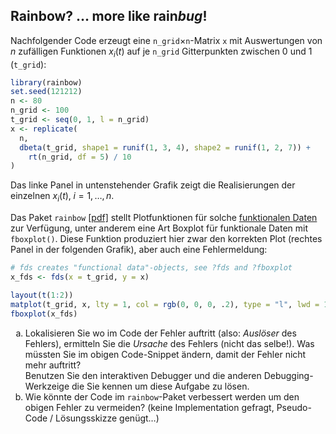## Rainbow?  ... more like rain*bug*!

Nachfolgender Code erzeugt eine `n_grid`$\times$`n`-Matrix `x` mit Auswertungen von 
$n$ zufälligen Funktionen $x_i(t)$ auf je `n_grid` Gitterpunkten zwischen 0 und 1 (`t_grid`):
```r
library(rainbow)
set.seed(121212)
n <- 80
n_grid <- 100
t_grid <- seq(0, 1, l = n_grid)
x <- replicate(
  n,
  dbeta(t_grid, shape1 = runif(1, 3, 4), shape2 = runif(1, 2, 7)) +
    rt(n_grid, df = 5) / 10
)
```
Das linke Panel in untenstehender Grafik zeigt die Realisierungen der einzelnen $x_i(t), \; i=1,\dots,n$.

Das Paket `rainbow` [[pdf]](cran.r-project.org/web/packages/rainbow/vignettes/rainbow.pdf) stellt Plotfunktionen für solche [funktionalen Daten](http://en.wikipedia.org/wiki/Functional_data_analysis) zur Verfügung,
unter anderem eine Art Boxplot für funktionale Daten mit `fboxplot()`. 
Diese Funktion produziert hier zwar den korrekten Plot (rechtes Panel in der folgenden Grafik), aber auch eine Fehlermeldung:
```r
# fds creates "functional data"-objects, see ?fds and ?fboxplot
x_fds <- fds(x = t_grid, y = x)

layout(t(1:2))
matplot(t_grid, x, lty = 1, col = rgb(0, 0, 0, .2), type = "l", lwd = 1.5)
fboxplot(x_fds)
```

a) Lokalisieren Sie wo im Code der Fehler auftritt (also: *Auslöser* des Fehlers), ermitteln Sie die *Ursache* des Fehlers (nicht das selbe!). Was müssten Sie im obigen Code-Snippet ändern, damit der Fehler nicht mehr auftritt?  
Benutzen Sie den interaktiven Debugger und die anderen Debugging-Werkzeige die Sie kennen um diese Aufgabe zu lösen.
b) Wie könnte der Code im `rainbow`-Paket verbessert werden um den obigen Fehler zu vermeiden? (keine Implementation gefragt, Pseudo-Code / Lösungsskizze genügt...)
